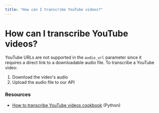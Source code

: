 ```yaml
---
title: "How can I transcribe YouTube videos?"
---
```


# How can I transcribe YouTube videos?

YouTube URLs are not supported in the `audio_url` parameter since it requires a direct link to a downloadable audio file. To transcribe a YouTube video:

1. Download the video's audio
2. Upload the audio file to our API

### Resources

* [How to transcribe YouTube videos cookbook](https://www.assemblyai.com/docs/guides/transcribe_youtube_videos) (Python)